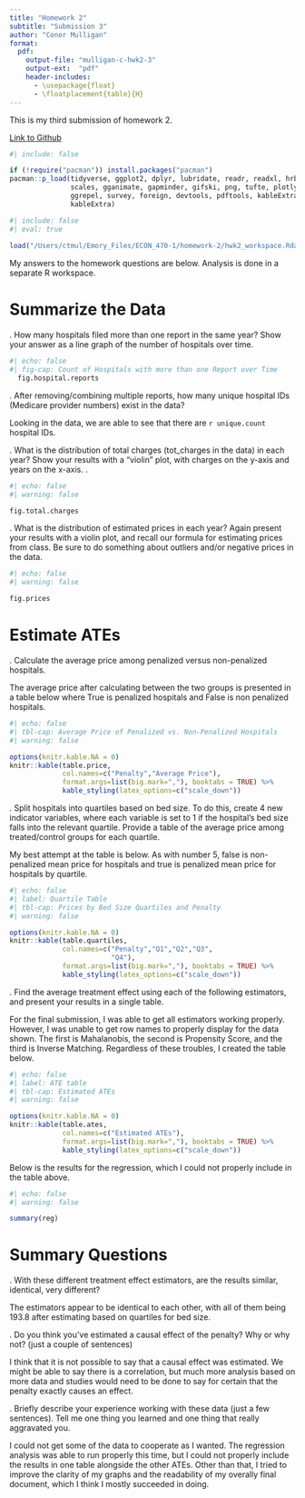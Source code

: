 ```yaml
---
title: "Homework 2"
subtitle: "Submission 3"
author: "Conor Mulligan"
format:
  pdf:
    output-file: "mulligan-c-hwk2-3"
    output-ext:  "pdf"
    header-includes:
      - \usepackage{float}
      - \floatplacement{table}{H}
---
```


This is my third submission of homework 2.

[Link to Github](https://github.com/cmulliga/homework-2)

```r
#| include: false

if (!require("pacman")) install.packages("pacman")
pacman::p_load(tidyverse, ggplot2, dplyr, lubridate, readr, readxl, hrbrthemes, fixest,
               scales, gganimate, gapminder, gifski, png, tufte, plotly, OECD,
               ggrepel, survey, foreign, devtools, pdftools, kableExtra, modelsummary,
               kableExtra)
```



```r
#| include: false
#| eval: true
 
load("/Users/ctmul/Emory_Files/ECON_470-1/homework-2/hwk2_workspace.Rdata")
```


My answers to the homework questions are below. Analysis is done in a separate R workspace.

\newpage
# Summarize the Data

\vspace{.2in}
\noindent 1. How many hospitals filed more than one report in the same year? Show your answer as a line graph of the number of hospitals over time.<br>

```r
#| echo: false
#| fig-cap: Count of Hospitals with more than one Report over Time
  fig.hospital.reports

```

\newpage
\noindent 2. After removing/combining multiple reports, how many unique hospital IDs (Medicare provider numbers) exist in the data? <br>

Looking in the data, we are able to see that there are `r unique.count` hospital IDs.


\newpage
\noindent 3. What is the distribution of total charges (tot_charges in the data) in each year? Show your results with a “violin” plot, with charges on the y-axis and years on the x-axis. .<br>


```r
#| echo: false
#| warning: false

fig.total.charges

```


\newpage
\noindent 4. What is the distribution of estimated prices in each year? Again present your results with a violin plot, and recall our formula for estimating prices from class. Be sure to do something about outliers and/or negative prices in the data.


```r
#| echo: false
#| warning: false

fig.prices

``` 


\newpage
# Estimate ATEs

\vspace{.2in}
\noindent 5. Calculate the average price among penalized versus non-penalized hospitals.<br>

The average price after calculating between the two groups is presented in a table below where True is penalized hospitals and False is non penalized hospitals.

```r
#| echo: false
#| tbl-cap: Average Price of Penalized vs. Non-Penalized Hospitals
#| warning: false

options(knitr.kable.NA = 0)
knitr::kable(table.price, 
             col.names=c("Penalty","Average Price"),
             format.args=list(big.mark=","), booktabs = TRUE) %>%
             kable_styling(latex_options=c("scale_down"))
```

\newpage

\noindent 6. Split hospitals into quartiles based on bed size. To do this, create 4 new indicator variables, where each variable is set to 1 if the hospital’s bed size falls into the relevant quartile. Provide a table of the average price among treated/control groups for each quartile.<br>

My best attempt at the table is below. As with number 5, false is non-penalized mean price for hospitals and true is penalized mean price for hospitals by quartile. 

```r
#| echo: false
#| label: Quartile Table
#| tbl-cap: Prices by Bed Size Quartiles and Penalty
#| warning: false

options(knitr.kable.NA = 0)
knitr::kable(table.quartiles, 
             col.names=c("Penalty","Q1","Q2","Q3",
                         "Q4"),
             format.args=list(big.mark=","), booktabs = TRUE) %>%
             kable_styling(latex_options=c("scale_down"))

```


\newpage
\noindent 7. Find the average treatment effect using each of the following estimators, and present your results in a single table.

For the final submission, I was able to get all estimators working properly. However, I was unable to get row names to properly display for the data shown. The first is Mahalanobis, the second is Propensity Score, and the third is Inverse Matching. Regardless of these troubles, I created the table below.

```r
#| echo: false
#| label: ATE table
#| tbl-cap: Estimated ATEs
#| warning: false

options(knitr.kable.NA = 0)
knitr::kable(table.ates, 
             col.names=c("Estimated ATEs"),
             format.args=list(big.mark=","), booktabs = TRUE) %>%
             kable_styling(latex_options=c("scale_down"))
```

Below is the results for the regression, which I could not properly include in the table above.

```r
#| echo: false
#| warning: false

summary(reg)

```

\newpage
# Summary Questions


\vspace{.2in}
\noindent 8. With these different treatment effect estimators, are the results similar, identical, very different?<br>

The estimators appear to be identical to each other, with all of them being 193.8 after estimating based on quartiles for bed size.

\newpage
\noindent 9. Do you think you’ve estimated a causal effect of the penalty? Why or why not? (just a couple of sentences)<br>

I think that it is not possible to say that a causal effect was estimated. We might be able to say there is a correlation, but much more analysis based on more data and studies would need to be done to say for certain that the penalty exactly causes an effect.

\newpage
\noindent 10. Briefly describe your experience working with these data (just a few sentences). Tell me one thing you learned and one thing that really aggravated you.<br>

I could not get some of the data to cooperate as I wanted. The regression analysis was able to run properly this time, but I could not properly include the results in one table alongside the other ATEs. Other than that, I tried to improve the clarity of my graphs and the readability of my overally final document, which I think I mostly succeeded in doing.